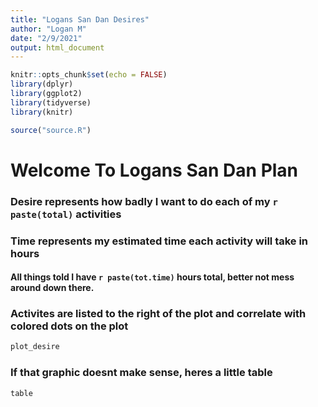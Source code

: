 ```yaml
---
title: "Logans San Dan Desires"
author: "Logan M"
date: "2/9/2021"
output: html_document
---
```


```r
knitr::opts_chunk$set(echo = FALSE)
library(dplyr)
library(ggplot2)
library(tidyverse)
library(knitr)

source("source.R")
```

# Welcome To Logans San Dan Plan
### Desire represents how badly I want to do each of my `r paste(total)` activities
### Time represents my estimated time each activity will take in hours
#### All things told I have `r paste(tot.time)` hours total, better not mess around down there.
### Activites are listed to the right of the plot and correlate with colored dots on the plot

```r
plot_desire
```

### If that graphic doesnt make sense, heres a little table
```r
table
```




















